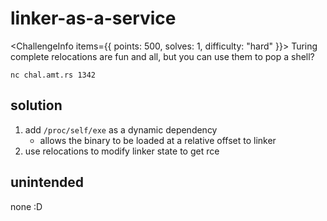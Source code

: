 
# linker-as-a-service

<ChallengeInfo items={{
    points: 500,
    solves: 1,
    difficulty: "hard"
}}>
Turing complete relocations are fun and all, but you can use them to pop a shell?

`nc chal.amt.rs 1342`
</ChallengeInfo>

## solution

1. add `/proc/self/exe` as a dynamic dependency
    - allows the binary to be loaded at a relative offset to linker
2. use relocations to modify linker state to get rce

## unintended

none :D